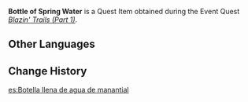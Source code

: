 {{Item Infobox
|id           = 101836
|image        = Item Bottle of Spring Water.png
|type         = Quest Items
|group        = Event Items
|description  = A bottle of spring water. The Glacial Spring Water that Blazing Heart desires should be stored within.
|source1      = [[Blazin' Trails (Part 1)]]
|event        = Summertime Odyssey
}}
'''Bottle of Spring Water''' is a Quest Item obtained during the Event Quest ''[[Blazin' Trails (Part 1)]]''.

==Other Languages==
{{Other Languages
|default_hidden = 1
|en      = Bottle of Spring Water
|zhs     = 装满泉水的瓶子
|zhs_rm  = Zhuāngmǎn Quánshuǐ de Píngzi
|zht     = 裝滿泉水的瓶子
|zht_rm  = Zhuāngmǎn Quánshuǐ de Píngzi
|ja      = 泉水の入ったボトル
|ja_rm   = Sensui no Haitta Botoru{{assumed}}
|ko      = 샘물이 담긴 병
|ko_rm   = Saemmul-i Damgin Byeong
|es      = Botella llena de agua de manantial
|fr      = Bouteille d'eau de source
|ru      = Бутыль с родниковой водой
|th      = ขวดที่บรรจุน้ำแร่ไว้
|th_rm   = 
|vi      = Chiếc Bình Chứa Đầy Nước Suối
|de      = Mit Quellwasser gefüllte Flasche
|id      = Botol Berisi Mata Air
|pt      = Garrafa de Água da Nascente
}}

==Change History==
{{Change History|2.8}}

[[es:Botella llena de agua de manantial]]